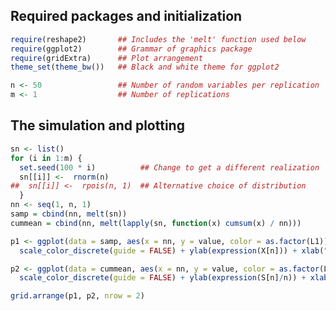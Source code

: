 
Required packages and initialization
------------------------------------

```r
require(reshape2)       ## Includes the 'melt' function used below
require(ggplot2)        ## Grammar of graphics package
require(gridExtra)      ## Plot arrangement
theme_set(theme_bw())   ## Black and white theme for ggplot2

n <- 50                 ## Number of random variables per replication
m <- 1                  ## Number of replications
```

The simulation and plotting
---------------------------

```r
sn <- list()
for (i in 1:m) {
  set.seed(100 * i)          ## Change to get a different realization
  sn[[i]] <-  rnorm(n)
##  sn[[i]] <-  rpois(n, 1)  ## Alternative choice of distribution
  }
nn <- seq(1, n, 1)
samp = cbind(nn, melt(sn))
cummean = cbind(nn, melt(lapply(sn, function(x) cumsum(x) / nn)))

p1 <- ggplot(data = samp, aes(x = nn, y = value, color = as.factor(L1))) + 
  scale_color_discrete(guide = FALSE) + ylab(expression(X[n])) + xlab("n") + geom_point()

p2 <- ggplot(data = cummean, aes(x = nn, y = value, color = as.factor(L1))) + 
  scale_color_discrete(guide = FALSE) + ylab(expression(S[n]/n)) + xlab("n") + geom_line()

grid.arrange(p1, p2, nrow = 2)
```
